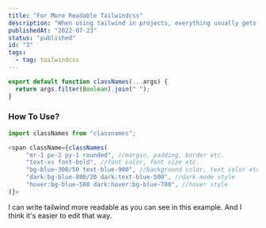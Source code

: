 ```yaml
---
title: "For More Readable Tailwindcss"
description: "When using tailwind in projects, everything usually gets mixed up. There is a way to avoid this confusion."
publishedAt: "2022-07-23"
status: "published"
id: "3"
tags:
  - tag: tailwindcss
---
```


```js showLineNumbers title="classNames.jsx"
export default function classNames(...args) {
  return args.filter(Boolean).join(" ");
}
```

### How To Use?

```js showLineNumbers title="example.jsx"
import classNames from "classnames";

<span className={classNames(
     "mr-1 px-2 py-1 rounded", //margin, padding, border etc.
     "text-xs font-bold", //font color, font size etc.
     "bg-blue-300/50 text-blue-900", //background color, text color etc.
     "dark:bg-blue-800/20 dark:text-blue-500", //dark mode style
     "hover:bg-blue-500 dark:hover:bg-blue-700", //hover style
)}>
```

I can write tailwind more readable as you can see in this example. And I think it's easier to edit that way.

